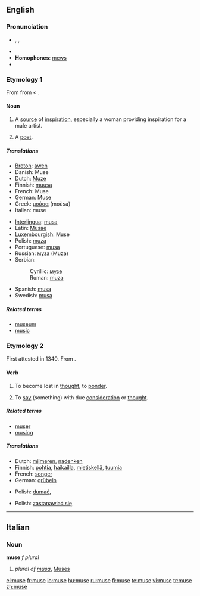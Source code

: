 {{was wotd|2008|February|27}}
{{see|Muse}}

==English==
{{wikipedia|dab=muse (disambiguation)|muse}}

===Pronunciation===
* {{enPR|myo͞oz}}, {{IPA|/mjuːz/}}, {{SAMPA|/mju:z/}}
*{{audio|en-us-muse.ogg|Audio (US)}}
* '''Homophones''': [[mews]]
* {{rhymes|uːz}}

===Etymology 1===
From {{etyl|frm}} {{term|muse|lang=frm}} from {{etyl|la}} {{term|Musa|Mūsa|lang=la}} < {{etyl|grc}} {{term|Μοῦσα|lang=grc|sc=polytonic}}.

====Noun====
{{en-noun}}

# A [[source]] of [[inspiration]], especially a woman providing inspiration for a male artist.
# {{archaic}} A [[poet]].

=====Translations=====
{{trans-top|a source of inspiration}}
*[[Breton]]: [[awen]] {{f}}
*Danish: Muse
*Dutch: [[Muze]]
*Finnish: [[muusa]]
*French: Muse
*German: Muse {{f}}
*Greek: [[μούσα]] (moùsa) {{f}}
*Italian: muse
{{trans-mid}}
*[[Interlingua]]: [[musa]]
*Latin: [[Musae]]
*[[Luxembourgish]]: Muse
*Polish: [[muza]] {{f}}
*Portuguese: [[musa]] {{f}}
*Russian: [[муза]] {{f}} (Muza)
*Serbian:
*:Cyrillic: [[музе]]
*:Roman: [[muza]]
*Spanish: [[musa]] {{f}}
*Swedish: [[musa]] {{c}}
{{trans-bottom}}

=====Related terms=====
* [[museum]]
* [[music]]

===Etymology 2===
First attested in 1340.  From {{etyl|fro}} {{term|muser|lang=fro}}.

====Verb====
{{en-verb|mus|ing}}

# {{intransitive}} To become lost in [[thought]], to [[ponder]].
# {{transitive}} To [[say]] (something) with due [[consideration]] or [[thought]].

=====Related terms=====
* [[muser]]
* [[musing]]

=====Translations=====
{{trans-top|to become lost in thought}}
*Dutch: [[mijmeren]], [[nadenken]]
*Finnish: [[pohtia]], [[haikailla]], [[mietiskellä]], [[tuumia]]
*French: [[songer]]
*German: [[grübeln]]
{{trans-mid}}
*Polish: [[dumać]], 
{{trans-bottom}}

{{trans-top|to say with due consideration}}
{{trans-mid}}
*Polish: [[zastanawiać się]]
{{trans-bottom}}

----

==Italian==

===Noun===
'''muse''' ''f plural''

# ''plural of [[musa]]'', [[Muses]]

[[el:muse]]
[[fr:muse]]
[[io:muse]]
[[hu:muse]]
[[ru:muse]]
[[fi:muse]]
[[te:muse]]
[[vi:muse]]
[[tr:muse]]
[[zh:muse]]
